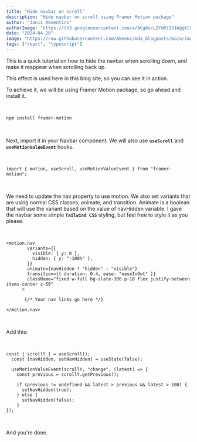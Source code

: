 ```yaml
---
title: "Hide navbar on scroll"
description: "Hide navbar on scroll using Framer Motion package"
author: "Janis Akmentins"
authorImage: "https://lh3.googleusercontent.com/a/ACg8ocLZYmR7151WggtCmwlpqbsvDxMcTxva3CQzxRm8q123b3o=s96-c"
date: "2024-04-20"
image: "https://raw.githubusercontent.com/Akmenz/mdx_blogposts/main/images/framer.png"
tags: ["react", "typescript"]
---
```


This is a quick tutorial on how to hide the navbar when scrolling down, and make it reappear when scrolling back up.

This effect is used here in this blog site, so you can see it in action.

To achieve it, we will be using Framer Motion package, so go ahead and install it.

&nbsp;

```bash
npm install framer-motion
```
&nbsp;

Next, import it in your Navbar component. We will also use **`useScroll`** and **`useMotionValueEvent`** hooks.

&nbsp;

```tsx
import { motion, useScroll, useMotionValueEvent } from "framer-motion";
```

&nbsp;

We need to update the nav property to use motion. We also set variants that are using normal CSS classes, animate, and transition.
Animate is a boolean that will use the variant based on the value of navHidden variable.
I gave the navbar some simple **`Tailwind CSS`** styling, but feel free to style it as you please.

&nbsp;

```tsx
<motion.nav
        variants={{
          visible: { y: 0 },
          hidden: { y: "-100%" },
        }}
        animate={navHidden ? "hidden" : "visible"}
        transition={{ duration: 0.4, ease: "easeInOut" }}
        className="fixed w-full bg-slate-300 p-10 flex justify-between items-center z-50"
      >
       
       {/* Your nav links go here */}

</motion.nav>
```

&nbsp;

Add this:

&nbsp;

```tsx
const { scrollY } = useScroll();
  const [navHidden, setNavHidden] = useState(false);

  useMotionValueEvent(scrollY, "change", (latest) => {
    const previous = scrollY.getPrevious();

    if (previous != undefined && latest > previous && latest > 100) {
      setNavHidden(true);
    } else {
      setNavHidden(false);
    }
});
```

&nbsp;

And you're done.